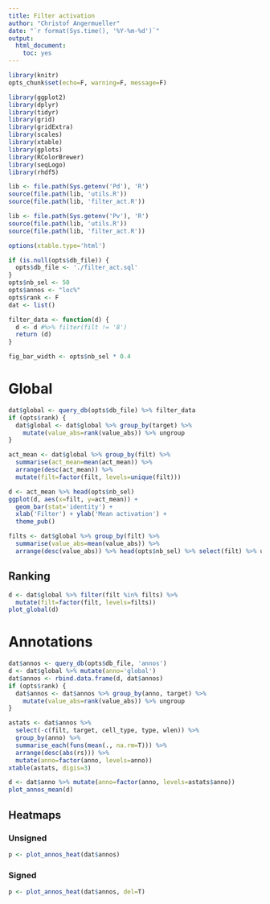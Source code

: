 ```yaml
---
title: Filter activation
author: "Christof Angermueller"
date: "`r format(Sys.time(), '%Y-%m-%d')`"
output:
  html_document:
    toc: yes
---
```


```r
library(knitr)
opts_chunk$set(echo=F, warning=F, message=F)
```

```r
library(ggplot2)
library(dplyr)
library(tidyr)
library(grid)
library(gridExtra)
library(scales)
library(xtable)
library(gplots)
library(RColorBrewer)
library(seqLogo)
library(rhdf5)

lib <- file.path(Sys.getenv('Pd'), 'R')
source(file.path(lib, 'utils.R'))
source(file.path(lib, 'filter_act.R'))

lib <- file.path(Sys.getenv('Pv'), 'R')
source(file.path(lib, 'utils.R'))
source(file.path(lib, 'filter_act.R'))
```

```r
options(xtable.type='html')
```

```r
if (is.null(opts$db_file)) {
  opts$db_file <- './filter_act.sql'
}
opts$nb_sel <- 50
opts$annos <- "loc%"
opts$rank <- F
dat <- list()

filter_data <- function(d) {
  d <- d #%>% filter(filt != '8')
  return (d)
}
```

<style>
img {
    max-width: none;
}
</style>

```r
fig_bar_width <- opts$nb_sel * 0.4
```

# Global

```r
dat$global <- query_db(opts$db_file) %>% filter_data
if (opts$rank) {
  dat$global <- dat$global %>% group_by(target) %>%
    mutate(value_abs=rank(value_abs)) %>% ungroup
}
```

```r
act_mean <- dat$global %>% group_by(filt) %>%
  summarise(act_mean=mean(act_mean)) %>%
  arrange(desc(act_mean)) %>%
  mutate(filt=factor(filt, levels=unique(filt)))
```

```r
d <- act_mean %>% head(opts$nb_sel)
ggplot(d, aes(x=filt, y=act_mean)) +
  geom_bar(stat='identity') +
  xlab('Filter') + ylab('Mean activation') +
  theme_pub()
```

```r
filts <- dat$global %>% group_by(filt) %>%
  summarise(value_abs=mean(value_abs)) %>%
  arrange(desc(value_abs)) %>% head(opts$nb_sel) %>% select(filt) %>% unlist
```


## Ranking

```r
d <- dat$global %>% filter(filt %in% filts) %>%
  mutate(filt=factor(filt, levels=filts))
plot_global(d)
```


# Annotations

```r
dat$annos <- query_db(opts$db_file, 'annos')
d <- dat$global %>% mutate(anno='global')
dat$annos <- rbind.data.frame(d, dat$annos)
if (opts$rank) {
  dat$annos <- dat$annos %>% group_by(anno, target) %>%
    mutate(value_abs=rank(value_abs)) %>% ungroup
}
```

```r
astats <- dat$annos %>%
  select(-c(filt, target, cell_type, type, wlen)) %>%
  group_by(anno) %>%
  summarise_each(funs(mean(., na.rm=T))) %>%
  arrange(desc(abs(rs))) %>%
  mutate(anno=factor(anno, levels=anno))
xtable(astats, digis=3)
```

```r
d <- dat$anno %>% mutate(anno=factor(anno, levels=astats$anno))
plot_annos_mean(d)
```

## Heatmaps

### Unsigned
```r
p <- plot_annos_heat(dat$annos)
```

### Signed
```r
p <- plot_annos_heat(dat$annos, del=T)
```
